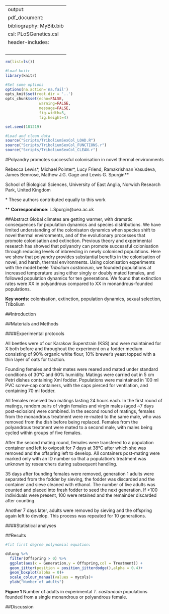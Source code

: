 
---
output:
  pdf_document:
bibliography: MyBib.bib
csl: PLoSGenetics.csl
header-includes: \usepackage{graphicx}
    \usepackage{setspace}
    \doublespacing
    \usepackage{lineno}
    \linenumbers
---
```r

rm(list=ls())

#Load knitr
library(knitr)

#Set some options
options(na.action='na.fail')
opts_knit$set(root.dir = '..')
opts_chunk$set(echo=FALSE,
               warning=FALSE,
               message=FALSE,
               fig.width=5,
               fig.height=4)

set.seed(181219)
```



```r
#Load and clean data
source("Scripts/TriboliumSexCol_LOAD.R")
source("Scripts/TriboliumSexCol_FUNCTIONS.r")
source("Scripts/TriboliumSexCol_CLEAN.r")
```


#Polyandry promotes successful colonisation in novel thermal environments


Rebecca Lewis\*, Michael Pointer\*, Lucy Friend, Ramakrishnan Vasudeva, James Bemrose, Mathew J.G. Gage and Lewis G. Spurgin\*\*

School of Biological Sciences, University of East Anglia, Norwich Research Park, United Kingdom

\* These authors contributed equally to this work

\*\* **Correspondence**: L.Spurgin@uea.ac.uk

\pagebreak

##Abstract
Global climates are getting warmer, with dramatic consequences for population dynamics and species distributions. We have limited understanding of the colonisaton dynamics when species shift to novel thermal environments, and of the evolutionary processes that promote colonisation and extinction. Previous theory and experimental research has showed that polyandry can promote successful colonisation through reducing levels of inbreeding in newly colonised populations. Here we show that polyandry provides substantial benefits in the colonisation of novel, and harsh, thermal environments. Using colonisation experiments with the model beele *Tribolium castaneum*, we founded populations at increased temperature using either singly or doubly mated females, and followed population dynamics for ten generations. We found that extinction rates were XX in polyandrous compared to XX in monandrous-founded populations. 

**Key words:** colonisation, extinction, population dynamics, sexual selection, Tribolium

\pagebreak

##Introduction

##Materials and Methods

####Experimental protocols

All beetles were of our Karakow Superstrain (KSS) and were maintained for X both before and throughout the experiment on a fodder medium consisting of 90% organic white flour, 10% brewer’s yeast topped with a thin layer of oats for traction.

Founding females and their mates were reared and mated under standard conditions of 30&deg;C and 60% humidity. Matings were carried out in 5 cm Petri dishes containing Xml fodder. Populations were maintained in 100 ml PVC screw-cap containers, with the caps pierced for ventilation, and containing 70 ml fodder.

All females received two matings lasting 24 hours each. In the first round of matings, random pairs of virgin females and virgin males (aged ~7 days post-eclosion) were combined. In the second round of matings, females from the monandrous treatment were re-mated to the same male, who was removed from the dish before being replaced. Females from the polyandrous treatment were mated to a second male, with males being cycled within groups of five females.

After the second mating round, females were transfered to a population container and left to oviposit for 7 days at 38&deg;C after which she was removed and the offspring left to develop. All containers post-mating were marked only with an ID number so that a population’s treatment was unknown by researchers during subsequent handling.

35 days after founding females were removed, generation 1 adults were separated from the fodder by sieving, the fodder was discarded and the container and sieve cleaned with ethanol. The number of live adults was counted and placed into fresh fodder to seed the next generation. If >100 individuals were present, 100 were retained and the remainder discarded after counting.

Another 7 days later, adults were removed by sieving and the offspring again left to develop. This process was repeated for 10 generations.

####Statistical analyses

##Results

```r
#fit first degree polynomial equation:

ddlong %>%
  filter(Offspring > 0) %>%
  ggplot(aes(x = Generation,y = Offspring,col = Treatment)) +
  geom_jitter(position = position_jitterdodge(),alpha = 0.4)+
  geom_boxplot(alpha = 0)+
  scale_colour_manual(values = mycols)+
  ylab("Number of adults")
```

**Figure 1** Number of adults in experimental *T. castaneum* populations founded from a single monandrous or polyandrous female. 

##Discussion

